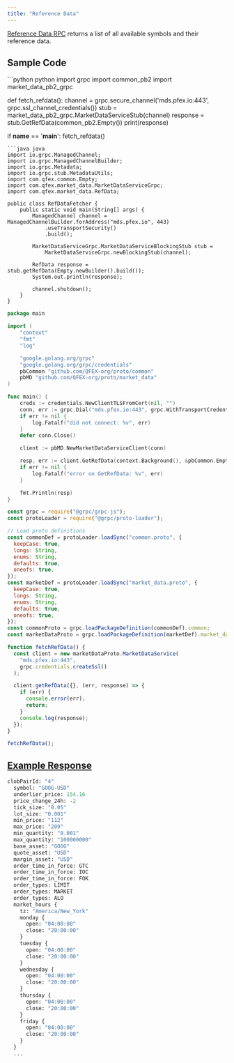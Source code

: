```yaml
---
title: "Reference Data"
---
```


[Reference Data RPC](https://github.com/QFEX-org/proto/blob/main/proto/market_data.proto#L19) returns a list of all available symbols and their reference data.

## Sample Code

<CodeGroup>
```python python
import grpc
import common_pb2
import market_data_pb2_grpc

def fetch_refdata():
channel = grpc.secure_channel('mds.pfex.io:443', grpc.ssl_channel_credentials())
stub = market_data_pb2_grpc.MarketDataServiceStub(channel)
response = stub.GetRefData(common_pb2.Empty())
print(response)

if **name** == '**main**':
fetch_refdata()

````
```java java
import io.grpc.ManagedChannel;
import io.grpc.ManagedChannelBuilder;
import io.grpc.Metadata;
import io.grpc.stub.MetadataUtils;
import com.qfex.common.Empty;
import com.qfex.market_data.MarketDataServiceGrpc;
import com.qfex.market_data.RefData;

public class RefDataFetcher {
    public static void main(String[] args) {
        ManagedChannel channel = ManagedChannelBuilder.forAddress("mds.pfex.io", 443)
            .useTransportSecurity()
            .build();

        MarketDataServiceGrpc.MarketDataServiceBlockingStub stub =
            MarketDataServiceGrpc.newBlockingStub(channel);

        RefData response = stub.getRefData(Empty.newBuilder().build());
        System.out.println(response);

        channel.shutdown();
    }
}
````

```go go
package main

import (
    "context"
    "fmt"
    "log"

    "google.golang.org/grpc"
    "google.golang.org/grpc/credentials"
    pbCommon "github.com/QFEX-org/proto/common"
    pbMD "github.com/QFEX-org/proto/market_data"
)

func main() {
    creds := credentials.NewClientTLSFromCert(nil, "")
    conn, err := grpc.Dial("mds.pfex.io:443", grpc.WithTransportCredentials(creds))
    if err != nil {
        log.Fatalf("did not connect: %v", err)
    }
    defer conn.Close()

    client := pbMD.NewMarketDataServiceClient(conn)

    resp, err := client.GetRefData(context.Background(), &pbCommon.Empty{})
    if err != nil {
        log.Fatalf("error on GetRefData: %v", err)
    }

    fmt.Println(resp)
}
```

```javascript node
const grpc = require("@grpc/grpc-js");
const protoLoader = require("@grpc/proto-loader");

// Load proto definitions
const commonDef = protoLoader.loadSync("common.proto", {
  keepCase: true,
  longs: String,
  enums: String,
  defaults: true,
  oneofs: true,
});
const marketDef = protoLoader.loadSync("market_data.proto", {
  keepCase: true,
  longs: String,
  enums: String,
  defaults: true,
  oneofs: true,
});
const commonProto = grpc.loadPackageDefinition(commonDef).common;
const marketDataProto = grpc.loadPackageDefinition(marketDef).market_data;

function fetchRefData() {
  const client = new marketDataProto.MarketDataService(
    "mds.pfex.io:443",
    grpc.credentials.createSsl()
  );

  client.getRefData({}, (err, response) => {
    if (err) {
      console.error(err);
      return;
    }
    console.log(response);
  });
}

fetchRefData();
```

</CodeGroup>

## [Example Response](https://github.com/QFEX-org/proto/blob/main/proto/market_data.proto#L89)

```proto
clobPairId: "4"
  symbol: "GOOG-USD"
  underlier_price: 154.16
  price_change_24h: -2
  tick_size: "0.05"
  lot_size: "0.001"
  min_price: "112"
  max_price: "209"
  min_quantity: "0.001"
  max_quantity: "100000000"
  base_asset: "GOOG"
  quote_asset: "USD"
  margin_asset: "USD"
  order_time_in_force: GTC
  order_time_in_force: IOC
  order_time_in_force: FOK
  order_types: LIMIT
  order_types: MARKET
  order_types: ALO
  market_hours {
    tz: "America/New_York"
    monday {
      open: "04:00:00"
      close: "20:00:00"
    }
    tuesday {
      open: "04:00:00"
      close: "20:00:00"
    }
    wednesday {
      open: "04:00:00"
      close: "20:00:00"
    }
    thursday {
      open: "04:00:00"
      close: "20:00:00"
    }
    friday {
      open: "04:00:00"
      close: "20:00:00"
    }
  }
  ...
```
